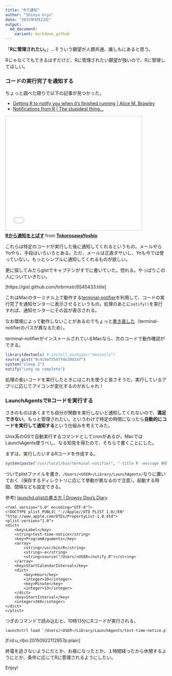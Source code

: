 ```yaml
---
title: "Rで通知"
author: "Shinya Uryu"
date: "2015年9月22日"
output: 
  md_document:
    variant: markdown_github
---
```


「**Rに管理されたい。**」...そういう願望が人類共通、誰しもにあると思う。

<span class="hlt_bf">Rじゃなくてもできるはずだけど、Rに管理されたい願望が強いので、Rに管理してほしい。</span>

### コードの実行完了を通知する

ちょっと調べた限りで以下の記事が見つかった。

* [Getting R to notify you when it’s finished running | Alice M. Brawley](http://alicebrawley.com/getting-r-to-notify-you-when-its-finished/)
* [Notifications from R | The stupidest thing...](https://kbroman.wordpress.com/2014/09/03/notifications-from-r/)


<iframe src="//www.slideshare.net/slideshow/embed_code/key/qdyGKDLpLFqn33" width="425" height="355" frameborder="0" marginwidth="0" marginheight="0" scrolling="no" style="border:1px solid #CCC; border-width:1px; margin-bottom:5px; max-width: 100%;" allowfullscreen> </iframe> <div style="margin-bottom:5px"> <strong> <a href="//www.slideshare.net/TokorosawaYoshio/r41-36956682" title="Rから通知をとばす" target="_blank">Rから通知をとばす</a> </strong> from <strong><a href="//www.slideshare.net/TokorosawaYoshio" target="_blank">TokorosawaYoshio</a></strong> </div>

これらは特定のコードが実行した後に通知してくれるというもの。メールやらYoやら、手段はいろいろとある。ただ、メールは正直ダサいし、Yoも今では使っていない。もっとシンプルに通知してくれるものが欲しい。

更に探してみたらgistでキャプテンがすでに書いていた。惚れる。やっぱりこの人についていきたい。


[https://gist.github.com/hrbrmstr/6545433:title]


これはMacのターミナル上で動作する[terminal-notifier](https://github.com/julienXX/terminal-notifier)を利用して、コードの実行完了を通知センターに表示させるというもの。処理のあとに`notify()`を実行すれば、通知センターにその旨が表示される。

なお環境によって動作しないことがあるのでちょっと[書き直した](https://gist.github.com/uribo/9c419af5547fde20d2a7)（terminal-notifierのパスが異なるため）。



terminal-notifierがインストールされているMacなら、次のコードで動作確認ができる。

```r
library(devtools) # install.packages("devtools")
source_gist("9c419af5547fde20d2a7")
system("sleep 2")
notify("Long op complete")
```

処理の長いコードを実行したときにはこれを使うと良さそうだ。実行しているアプリに応じてアイコンが変化するのがおしゃれ！

### LaunchAgentsでRコードを実行する

さきのものはあくまでも自分が関数を実行しないと通知してくれないので、**満足できない**。もっと管理されたい。というわけで特定の時間になったら**自動的にコードを実行して通知する**という仕組みを考えてみた。

Unix系のOSで自動実行するコマンドとしてcronがあるが、MacではLaunchAgents使うべし、なる知見を得たので、そちらで書くことにした。

まずは、実行したいするRコードを作成する。

```r
system(paste("/usr/local/bin/terminal-notifier", "-title R -message 時間になりました -subtitle", format(Sys.time(), "%X"), "-sender org.R-project.R -sound default", sep = " "))
```

ついでplistファイルを書き、`/Users/<USER>/Library/LaunchAgents/`なりに置いておく（保存するディレクトリに応じて挙動が異なるので注意）。起動する時間、間隔なども設定できる。

参考) [launchd.plistの書き方 | Drowsy Dog's Diary](http://ka-zoo.net/2013/04/launchd-plist/)

```plist
<?xml version="1.0" encoding="UTF-8"?>
<!DOCTYPE plist PUBLIC "-//Apple//DTD PLIST 1.0//EN" "http://www.apple.com/DTDs/PropertyList-1.0.dtd">
<plist version="1.0">
<dict>
	<key>Label</key>
	<string>test-time-notice</string>
	<key>ProgramArguments</key>
	<array>
		<string>/usr/bin/R</string>
		<string>-e</string>
		<string>source("/Users/<USER>/notify.R")</string>
	</array>
	<key>StartCalendarInterval</key>
	<dict>
		<key>Hour</key>
		<integer>10</integer>
		<key>Minute</key>
		<integer>13</integer>
	</dict>
	<key>StartInterval</key>
	<integer>360</integer>
</dict>
</plist>
```

つぎのコマンドで読み込むと、10時13分にRコードが実行される。

```bash
launchctrl load `/Users/<USER>/Library/LaunchAgents/test-time-notice.plist`
```

[f:id:u_ribo:20150922112957p:plain]

終電を逃さないようにだとか、お昼になったとか、１時間経ったから休憩するようにとか、条件に応じてRに管理されるようにしたい。

Enjoy!
